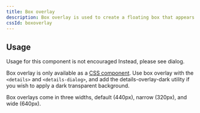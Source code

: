 ```yaml
---
title: Box overlay
description: Box overlay is used to create a floating box that appears on top of the page content.
cssId: boxoverlay
---
```



## Usage

<Note variant="warning">
  <Text sx={{display: 'block', fontWeight: 'bold', mb: 2}}>Usage for this component is not encouraged</Text>
  <Text>Instead, please see <Link as={GatsbyLink} to="/components/dialog">dialog</Link>.</Text>
</Note>

Box overlay is only available as a [CSS component](/deprecated-components/box-overlay/css). Use box overlay with the `<details>` and `<details-dialog>`, and add the details-overlay-dark utility if you wish to apply a dark transparent background.

Box overlays come in three widths, default (440px), narrow (320px), and wide (640px).
